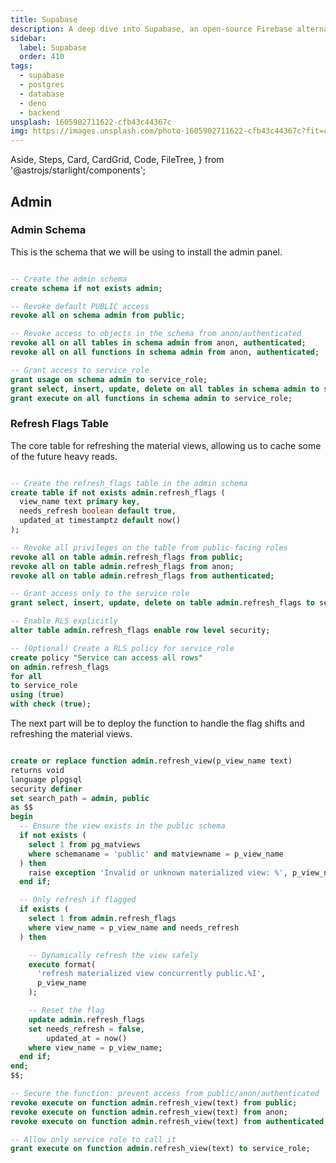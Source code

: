 ```yaml
---
title: Supabase
description: A deep dive into Supabase, an open-source Firebase alternative powered by PostgreSQL.
sidebar:
  label: Supabase
  order: 410
tags:
  - supabase
  - postgres
  - database
  - deno
  - backend
unsplash: 1605902711622-cfb43c44367c
img: https://images.unsplash.com/photo-1605902711622-cfb43c44367c?fit=crop&w=1400&h=700&q=75
---
```



  Aside,
  Steps,
  Card,
  CardGrid,
  Code,
  FileTree,
} from '@astrojs/starlight/components';


## Admin

### Admin Schema

This is the schema that we will be using to install the admin panel.

```sql

-- Create the admin schema
create schema if not exists admin;

-- Revoke default PUBLIC access
revoke all on schema admin from public;

-- Revoke access to objects in the schema from anon/authenticated
revoke all on all tables in schema admin from anon, authenticated;
revoke all on all functions in schema admin from anon, authenticated;

-- Grant access to service_role
grant usage on schema admin to service_role;
grant select, insert, update, delete on all tables in schema admin to service_role;
grant execute on all functions in schema admin to service_role;

```

### Refresh Flags Table

The core table for refreshing the material views, allowing us to cache some of the future heavy reads.

```sql

-- Create the refresh_flags table in the admin schema
create table if not exists admin.refresh_flags (
  view_name text primary key,
  needs_refresh boolean default true,
  updated_at timestamptz default now()
);

-- Revoke all privileges on the table from public-facing roles
revoke all on table admin.refresh_flags from public;
revoke all on table admin.refresh_flags from anon;
revoke all on table admin.refresh_flags from authenticated;

-- Grant access only to the service role
grant select, insert, update, delete on table admin.refresh_flags to service_role;

-- Enable RLS explicitly
alter table admin.refresh_flags enable row level security;

-- (Optional) Create a RLS policy for service_role
create policy "Service can access all rows"
on admin.refresh_flags
for all
to service_role
using (true)
with check (true);
```

The next part will be to deploy the function to handle the flag shifts and refreshing the material views.

```sql

create or replace function admin.refresh_view(p_view_name text)
returns void
language plpgsql
security definer
set search_path = admin, public
as $$
begin
  -- Ensure the view exists in the public schema
  if not exists (
    select 1 from pg_matviews
    where schemaname = 'public' and matviewname = p_view_name
  ) then
    raise exception 'Invalid or unknown materialized view: %', p_view_name;
  end if;

  -- Only refresh if flagged
  if exists (
    select 1 from admin.refresh_flags
    where view_name = p_view_name and needs_refresh
  ) then

    -- Dynamically refresh the view safely
    execute format(
      'refresh materialized view concurrently public.%I',
      p_view_name
    );

    -- Reset the flag
    update admin.refresh_flags
    set needs_refresh = false,
        updated_at = now()
    where view_name = p_view_name;
  end if;
end;
$$;

-- Secure the function: prevent access from public/anon/authenticated
revoke execute on function admin.refresh_view(text) from public;
revoke execute on function admin.refresh_view(text) from anon;
revoke execute on function admin.refresh_view(text) from authenticated;

-- Allow only service role to call it
grant execute on function admin.refresh_view(text) to service_role;

```